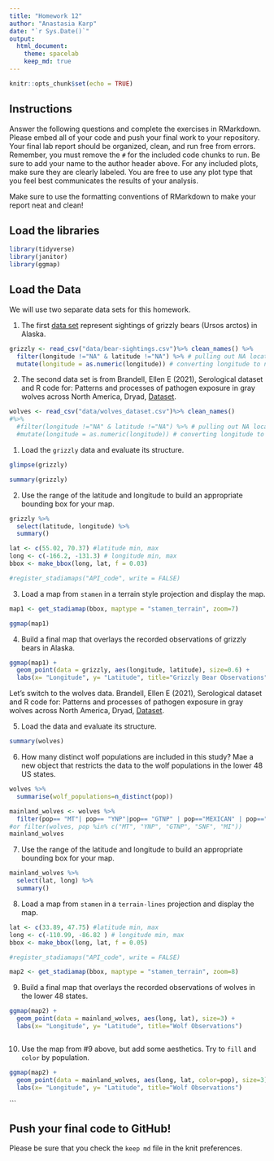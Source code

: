 ```yaml
---
title: "Homework 12"
author: "Anastasia Karp"
date: "`r Sys.Date()`"
output:
  html_document: 
    theme: spacelab
    keep_md: true
---
```


```r
knitr::opts_chunk$set(echo = TRUE)
```

## Instructions
Answer the following questions and complete the exercises in RMarkdown. Please embed all of your code and push your final work to your repository. Your final lab report should be organized, clean, and run free from errors. Remember, you must remove the `#` for the included code chunks to run. Be sure to add your name to the author header above. For any included plots, make sure they are clearly labeled. You are free to use any plot type that you feel best communicates the results of your analysis.  

Make sure to use the formatting conventions of RMarkdown to make your report neat and clean!  

## Load the libraries  
```r
library(tidyverse)
library(janitor)
library(ggmap)
``` 

## Load the Data
We will use two separate data sets for this homework.  

1. The first [data set](https://rcweb.dartmouth.edu/~f002d69/workshops/index_rspatial.html) represent sightings of grizzly bears (Ursos arctos) in Alaska. 
```r
grizzly <- read_csv("data/bear-sightings.csv")%>% clean_names() %>% 
  filter(longitude !="NA" & latitude !="NA") %>% # pulling out NA locations
  mutate(longitude = as.numeric(longitude)) # converting longitude to numeric
```


2. The second data set is from Brandell, Ellen E (2021), Serological dataset and R code for: Patterns and processes of pathogen exposure in gray wolves across North America, Dryad, [Dataset](https://doi.org/10.5061/dryad.5hqbzkh51).
```r
wolves <- read_csv("data/wolves_dataset.csv")%>% clean_names()  
#%>% 
  #filter(longitude !="NA" & latitude !="NA") %>% # pulling out NA locations
  #mutate(longitude = as.numeric(longitude)) # converting longitude to numeric
```


1. Load the `grizzly` data and evaluate its structure.  
```r
glimpse(grizzly)
```

```r
summary(grizzly)
```



2. Use the range of the latitude and longitude to build an appropriate bounding box for your map.
```r
grizzly %>% 
  select(latitude, longitude) %>% 
  summary()
```

```r
lat <- c(55.02, 70.37) #latitude min, max
long <- c(-166.2, -131.3) # longitude min, max
bbox <- make_bbox(long, lat, f = 0.03)
```

```r
#register_stadiamaps("API_code", write = FALSE)
```


3. Load a map from `stamen` in a terrain style projection and display the map. 
```r
map1 <- get_stadiamap(bbox, maptype = "stamen_terrain", zoom=7)
```

```r
ggmap(map1)
```




4. Build a final map that overlays the recorded observations of grizzly bears in Alaska.  
```r
ggmap(map1) + 
  geom_point(data = grizzly, aes(longitude, latitude), size=0.6) +
  labs(x= "Longitude", y= "Latitude", title="Grizzly Bear Observations")
```


Let's switch to the wolves data. Brandell, Ellen E (2021), Serological dataset and R code for: Patterns and processes of pathogen exposure in gray wolves across North America, Dryad, [Dataset](https://doi.org/10.5061/dryad.5hqbzkh51).  

5. Load the data and evaluate its structure.  
```r
summary(wolves)
```


6. How many distinct wolf populations are included in this study? Mae a new object that restricts the data to the wolf populations in the lower 48 US states.  
```r
wolves %>% 
  summarise(wolf_populations=n_distinct(pop))
```

```r
mainland_wolves <- wolves %>% 
  filter(pop== "MT"| pop== "YNP"|pop== "GTNP" | pop=="MEXICAN" | pop=="SNF" |pop=="MI")
#or filter(wolves, pop %in% c("MT", "YNP", "GTNP", "SNF", "MI"))
mainland_wolves
```



7. Use the range of the latitude and longitude to build an appropriate bounding box for your map. 
```r
mainland_wolves %>% 
  select(lat, long) %>% 
  summary()
```


8.  Load a map from `stamen` in a `terrain-lines` projection and display the map. 
```r
lat <- c(33.89, 47.75) #latitude min, max
long <- c(-110.99, -86.82 ) # longitude min, max
bbox <- make_bbox(long, lat, f = 0.05)
```

```r
#register_stadiamaps("API_code", write = FALSE)
```

```r
map2 <- get_stadiamap(bbox, maptype = "stamen_terrain", zoom=8)
```




9. Build a final map that overlays the recorded observations of wolves in the lower 48 states.  
```r
ggmap(map2) + 
  geom_point(data = mainland_wolves, aes(long, lat), size=3) +
  labs(x= "Longitude", y= "Latitude", title="Wolf Observations")
```

```r

```




10. Use the map from #9 above, but add some aesthetics. Try to `fill` and `color` by population.  
```r
ggmap(map2) + 
  geom_point(data = mainland_wolves, aes(long, lat, color=pop), size=3) +
  labs(x= "Longitude", y= "Latitude", title="Wolf Observations")
```
```


## Push your final code to GitHub!
Please be sure that you check the `keep md` file in the knit preferences. 